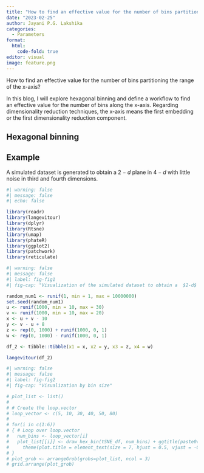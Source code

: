 ```yaml
---
title: "How to find an effective value for the number of bins partitioning the range of x-axis?"
date: "2023-02-25"
author: Jayani P.G. Lakshika
categories:
  - Parameters
format:
  html:
    code-fold: true
editor: visual
image: feature.png
---
```


How to find an effective value for the number of bins partitioning the range of the x-axis?

In this blog, I will explore hexagonal binning and define a workflow to find an effective value for the number of bins along the x-axis. Regarding dimensionality reduction techniques, the x-axis means the first embedding or the first dimensionality reduction component.

## Hexagonal binning

## Example

A simulated dataset is generated to obtain a $2-d$ plane in $4-d$ with little noise in third and fourth dimensions.

```r
#| warning: false
#| message: false
#| echo: false

library(readr)
library(langevitour)
library(dplyr)
library(Rtsne)
library(umap)
library(phateR)
library(ggplot2)
library(patchwork)
library(reticulate)
```

```r
#| warning: false
#| message: false
#| label: fig-fig1
#| fig-cap: "Visualization of the simulated dataset to obtain a  $2-d$ plane in  $4-d$." 

random_num1 <- runif(1, min = 1, max = 10000000)
set.seed(random_num1)
u <- runif(1000, min = 10, max = 30)
v <- runif(1000, min = 10, max = 20)
x <- u + v - 10
y <- v - u + 8
z <- rep(0, 1000) + runif(1000, 0, 1)
w <- rep(0, 1000) - runif(1000, 0, 1)

df_2 <- tibble::tibble(x1 = x, x2 = y, x3 = z, x4 = w) 

langevitour(df_2)
```

```r
#| warning: false
#| message: false
#| label: fig-fig2
#| fig-cap: "Visualization by bin size" 

# plot_list <- list()
# 
# # Create the loop.vector 
# loop_vector <- c(5, 10, 30, 40, 50, 80)
# 
# for(i in c(1:6))
# { # Loop over loop.vector
#   num_bins <- loop_vector[i] 
#   plot_list[[i]] <- draw_hex_bin(tSNE_df, num_bins) + ggtitle(paste0("No. of bins: ", num_bins))+ 
#     theme(plot.title = element_text(size = 7, hjust = 0.5, vjust = -0.5)) + theme(legend.position = "none")
# }
# plot_grob <- arrangeGrob(grobs=plot_list, ncol = 3)
# grid.arrange(plot_grob)
```
